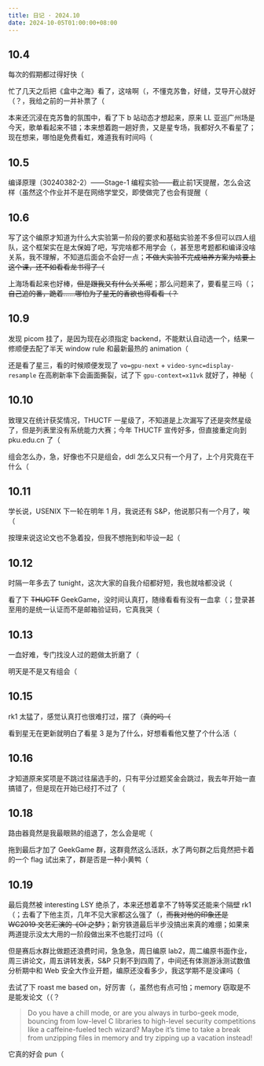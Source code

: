```yaml
---
title: 日记 · 2024.10
date: 2024-10-05T01:00:00+08:00
---
```


## 10.4

每次的假期都过得好快（

忙了几天之后把《盒中之海》看了，这啥啊（，不懂克苏鲁，好缝，艾导开心就好（？，我给之前的一并补票了（

本来还沉浸在克苏鲁的氛围中，看了下 b 站动态才想起来，原来 LL 亚巡广州场是今天，歌单看起来不错；本来想着跑一趟好贵，又是星专场，我都好久不看星了；现在想来，哪怕是免费看虹，难道我有时间吗（

## 10.5

编译原理（30240382-2）——Stage-1 编程实验——截止前1天提醒，怎么会这样（虽然这个作业并不是在网络学堂交，即使做完了也会有提醒（

## 10.6

写了这个编原才知道为什么大实验第一阶段的要求和基础实验差不多但可以四人组队，这个框架实在是太保姆了吧，写完啥都不用学会（，甚至思考题都和编译没啥关系，我不理解，不知道后面会不会好一点；~~不做大实验不完成培养方案为啥要上这个课，还不如看看龙书得了（~~

上海场看起来也好棒，~~但是跟我又有什么关系呢~~；那么问题来了，要看星三吗（；~~自己追的番，跪着……哪怕为了星无的香欲也得看看（？~~

## 10.9

发现 picom 挂了，是因为现在必须指定 backend，不能默认自动选一个，结果一修顺便去配了半天 window rule 和最新最热的 animation（

还是看了星三，看的时候顺便发现了 `vo=gpu-next` + `video-sync=display-resample` 在高刷新率下会画面撕裂，试了下 `gpu-context=x11vk` 就好了，神秘（

## 10.10

致理又在统计获奖情况，THUCTF 一星级了，不知道是上次漏写了还是突然星级了，但是列表里没有系统能力大赛；今年 THUCTF 宣传好多，但直接重定向到 pku.edu.cn 了（

组会怎么办，急，好像也不只是组会，ddl 怎么又只有一个月了，上个月究竟在干什么（

## 10.11

学长说，USENIX 下一轮在明年 1 月，我说还有 S&P，他说那只有一个月了，唉（

按理来说这论文也不急着投，但我不想拖到和毕设一起（

## 10.12

时隔一年多去了 tunight，这次大家的自我介绍都好短，我也就啥都没说（

看了下 ~~THUCTF~~ GeekGame，没时间认真打，随缘看看有没有一血拿（；登录甚至用的是统一认证而不是邮箱验证码，它真我哭（

## 10.13

一血好难，专门找没人过的题做太折磨了（

明天是不是又有组会（

## 10.15

rk1 太猛了，感觉认真打也很难打过，摆了（~~真的吗（~~

看到星无在更新就明白了看星 3 是为了什么，好想看看他又整了个什么活（

## 10.16

才知道原来奖项是不跳过往届选手的，只有平分过题奖金会跳过，我去年开始一直搞错了，但是现在开始已经打不过了（

## 10.18

路由器竟然是我最眼熟的组退了，怎么会是呢（

拖到最后才加了 GeekGame 群，这群竟然这么活跃，水了两句群之后竟然把卡着的一个 flag 试出来了，群是否是一种小黄鸭（

## 10.19

最后竟然被 interesting LSY 绝杀了，本来还想着拿不了特等奖还能来个隔壁 rk1（；去看了下他主页，几年不见大家都这么强了（，~~而我对他的印象还是 WC2019 文艺汇演的《OI 之梦》~~；新穷铁道最后半步没搞出来真的难绷；如果来两道提示没太大用的一阶段做出来不也能打过吗（（

但是赛后水群比做题还浪费时间，急急急，周日编原 lab2，周二编原书面作业，周三讲论文，周五讲转发表，S&P 只剩不到四周了，中间还有体测游泳测试数值分析期中和 Web 安全大作业开题，编原还没看多少，我这学期不是没课吗（

去试了下 roast me based on，好厉害（，虽然也有点可怕；memory 窃取是不是能发论文（（？

> Do you have a chill mode, or are you always in turbo-geek mode, bouncing from low-level C libraries to high-level security competitions like a caffeine-fueled tech wizard? Maybe it’s time to take a break from unzipping files in memory and try zipping up a vacation instead!

它真的好会 pun（
